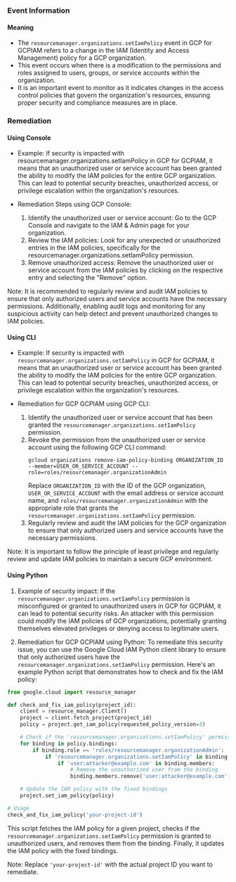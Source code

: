 
### Event Information

#### Meaning

- The `resourcemanager.organizations.setIamPolicy` event in GCP for GCPIAM refers to a change in the IAM (Identity and Access Management) policy for a GCP organization.
- This event occurs when there is a modification to the permissions and roles assigned to users, groups, or service accounts within the organization.
- It is an important event to monitor as it indicates changes in the access control policies that govern the organization's resources, ensuring proper security and compliance measures are in place.

### Remediation

#### Using Console

- Example: If security is impacted with resourcemanager.organizations.setIamPolicy in GCP for GCPIAM, it means that an unauthorized user or service account has been granted the ability to modify the IAM policies for the entire GCP organization. This can lead to potential security breaches, unauthorized access, or privilege escalation within the organization's resources.

- Remediation Steps using GCP Console:
  1. Identify the unauthorized user or service account: Go to the GCP Console and navigate to the IAM & Admin page for your organization.
  2. Review the IAM policies: Look for any unexpected or unauthorized entries in the IAM policies, specifically for the resourcemanager.organizations.setIamPolicy permission.
  3. Remove unauthorized access: Remove the unauthorized user or service account from the IAM policies by clicking on the respective entry and selecting the "Remove" option.

Note: It is recommended to regularly review and audit IAM policies to ensure that only authorized users and service accounts have the necessary permissions. Additionally, enabling audit logs and monitoring for any suspicious activity can help detect and prevent unauthorized changes to IAM policies.

#### Using CLI

- Example: If security is impacted with `resourcemanager.organizations.setIamPolicy` in GCP for GCPIAM, it means that an unauthorized user or service account has been granted the ability to modify the IAM policies for the entire GCP organization. This can lead to potential security breaches, unauthorized access, or privilege escalation within the organization's resources.

- Remediation for GCP GCPIAM using GCP CLI:
  1. Identify the unauthorized user or service account that has been granted the `resourcemanager.organizations.setIamPolicy` permission.
  2. Revoke the permission from the unauthorized user or service account using the following GCP CLI command:
     ```
     gcloud organizations remove-iam-policy-binding ORGANIZATION_ID --member=USER_OR_SERVICE_ACCOUNT --role=roles/resourcemanager.organizationAdmin
     ```
     Replace `ORGANIZATION_ID` with the ID of the GCP organization, `USER_OR_SERVICE_ACCOUNT` with the email address or service account name, and `roles/resourcemanager.organizationAdmin` with the appropriate role that grants the `resourcemanager.organizations.setIamPolicy` permission.
  3. Regularly review and audit the IAM policies for the GCP organization to ensure that only authorized users and service accounts have the necessary permissions.

Note: It is important to follow the principle of least privilege and regularly review and update IAM policies to maintain a secure GCP environment.

#### Using Python

1. Example of security impact: If the `resourcemanager.organizations.setIamPolicy` permission is misconfigured or granted to unauthorized users in GCP for GCPIAM, it can lead to potential security risks. An attacker with this permission could modify the IAM policies of GCP organizations, potentially granting themselves elevated privileges or denying access to legitimate users.

2. Remediation for GCP GCPIAM using Python: To remediate this security issue, you can use the Google Cloud IAM Python client library to ensure that only authorized users have the `resourcemanager.organizations.setIamPolicy` permission. Here's an example Python script that demonstrates how to check and fix the IAM policy:

```python
from google.cloud import resource_manager

def check_and_fix_iam_policy(project_id):
    client = resource_manager.Client()
    project = client.fetch_project(project_id)
    policy = project.get_iam_policy(requested_policy_version=3)

    # Check if the 'resourcemanager.organizations.setIamPolicy' permission is granted to unauthorized users
    for binding in policy.bindings:
        if binding.role == 'roles/resourcemanager.organizationAdmin':
            if 'resourcemanager.organizations.setIamPolicy' in binding.permissions:
                if 'user:attacker@example.com' in binding.members:
                    # Remove the unauthorized user from the binding
                    binding.members.remove('user:attacker@example.com')

    # Update the IAM policy with the fixed bindings
    project.set_iam_policy(policy)

# Usage
check_and_fix_iam_policy('your-project-id')
```

This script fetches the IAM policy for a given project, checks if the `resourcemanager.organizations.setIamPolicy` permission is granted to unauthorized users, and removes them from the binding. Finally, it updates the IAM policy with the fixed bindings.

Note: Replace `'your-project-id'` with the actual project ID you want to remediate.

